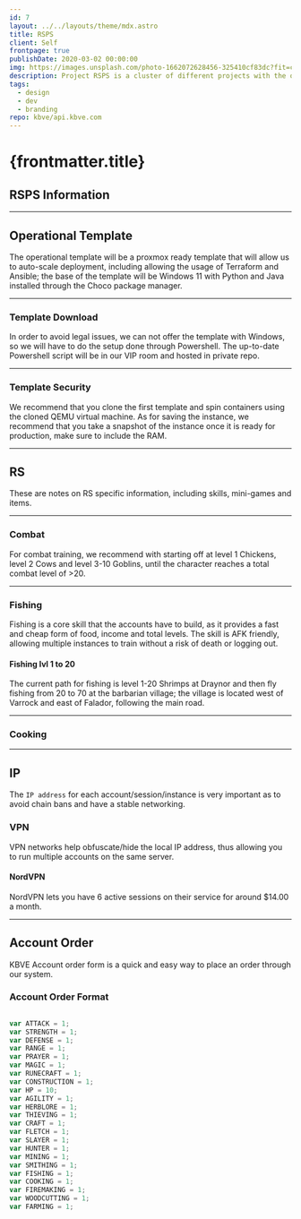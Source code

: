 ```yaml
---
id: 7
layout: ../../layouts/theme/mdx.astro
title: RSPS
client: Self
frontpage: true
publishDate: 2020-03-02 00:00:00
img: https://images.unsplash.com/photo-1662072628456-325410cf83dc?fit=crop&w=1400&h=700&q=75
description: Project RSPS is a cluster of different projects with the objective to make a MMORPG farm.
tags:
  - design
  - dev
  - branding
repo: kbve/api.kbve.com
---
```


# {frontmatter.title}

## RSPS Information

* * *

## Operational Template

The operational template will be a proxmox ready template that will allow us to auto-scale deployment, including allowing the usage of Terraform and Ansible; the base of the template will be Windows 11 with Python and Java installed through the Choco package manager.

* * *

### Template Download

In order to avoid legal issues, we can not offer the template with Windows, so we will have to do the setup done through Powershell. The up-to-date Powershell script will be in our VIP room and hosted in private repo.

* * *

### Template Security

We recommend that you clone the first template and spin containers using the cloned QEMU virtual machine. As for saving the instance, we recommend that you take a snapshot of the instance once it is ready for production, make sure to include the RAM.

* * *

## RS

These are notes on RS specific information, including skills, mini-games and items. 

* * *

### Combat

For combat training, we recommend with starting off at level 1 Chickens, level 2 Cows and level 3-10 Goblins, until the character reaches a total combat level of >20.

* * *

### Fishing

Fishing is a core skill that the accounts have to build, as it provides a fast and cheap form of food, income and total levels. The skill is AFK friendly, allowing multiple instances to train without a risk of death or logging out.

#### Fishing lvl 1 to 20
The current path for fishing is level 1-20 Shrimps at Draynor and then fly fishing from 20 to 70 at the barbarian village; the village is located west of Varrock and east of Falador, following the main road.


* * *

### Cooking

* * *

## IP

The `IP address` for each account/session/instance is very important as to avoid chain bans and have a stable networking.

### VPN

VPN networks help obfuscate/hide the local IP address, thus allowing you to run multiple accounts on the same server.

#### NordVPN

NordVPN lets you have 6 active sessions on their service for around $14.00 a month.

* * *

## Account Order

KBVE Account order form is a quick and easy way to place an order through our system.

### Account Order Format

```javascript

var ATTACK = 1;
var STRENGTH = 1;
var DEFENSE = 1;
var RANGE = 1;
var PRAYER = 1;
var MAGIC = 1;
var RUNECRAFT = 1;
var CONSTRUCTION = 1;
var HP = 10;
var AGILITY = 1;
var HERBLORE = 1;
var THIEVING = 1;
var CRAFT = 1;
var FLETCH = 1;
var SLAYER = 1;
var HUNTER = 1;
var MINING = 1;
var SMITHING = 1;
var FISHING = 1;
var COOKING = 1;
var FIREMAKING = 1;
var WOODCUTTING = 1;
var FARMING = 1;

```

